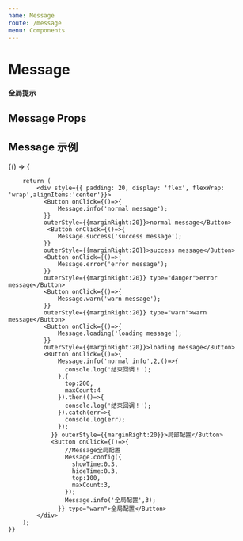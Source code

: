 ```yaml
---
name: Message
route: /message
menu: Components
---
```



# Message
#### 全局提示
## Message Props

<Props of={FakeMessage} />

## Message 示例
<Playground>
    {() => {
        
        return (
            <div style={{ padding: 20, display: 'flex', flexWrap: 'wrap',alignItems:'center'}}>
              <Button onClick={()=>{
                  Message.info('normal message');
              }}
              outerStyle={{marginRight:20}}>normal message</Button>
               <Button onClick={()=>{
                  Message.success('success message');
              }}
              outerStyle={{marginRight:20}}>success message</Button>
              <Button onClick={()=>{
                  Message.error('error message');
              }}
              outerStyle={{marginRight:20}} type="danger">error message</Button>
              <Button onClick={()=>{
                  Message.warn('warn message');
              }}
              outerStyle={{marginRight:20}} type="warn">warn message</Button>
              <Button onClick={()=>{
                  Message.loading('loading message');
              }}
              outerStyle={{marginRight:20}}>loading message</Button>
              <Button onClick={()=>{
                  Message.info('normal info',2,()=>{
                    console.log('结束回调！');
                  },{
                    top:200,
                    maxCount:4
                  }).then(()=>{
                    console.log('结束回调！');
                  }).catch(err=>{
                    console.log(err);
                  });
                }} outerStyle={{marginRight:20}}>局部配置</Button>
                <Button onClick={()=>{
                    //Message全局配置
                    Message.config({
                      showTime:0.3,
                      hideTime:0.3,
                      top:100,
                      maxCount:3,
                    });
                    Message.info('全局配置',3);
                  }} type="warn">全局配置</Button>
            </div>
        );
    }}
</Playground>